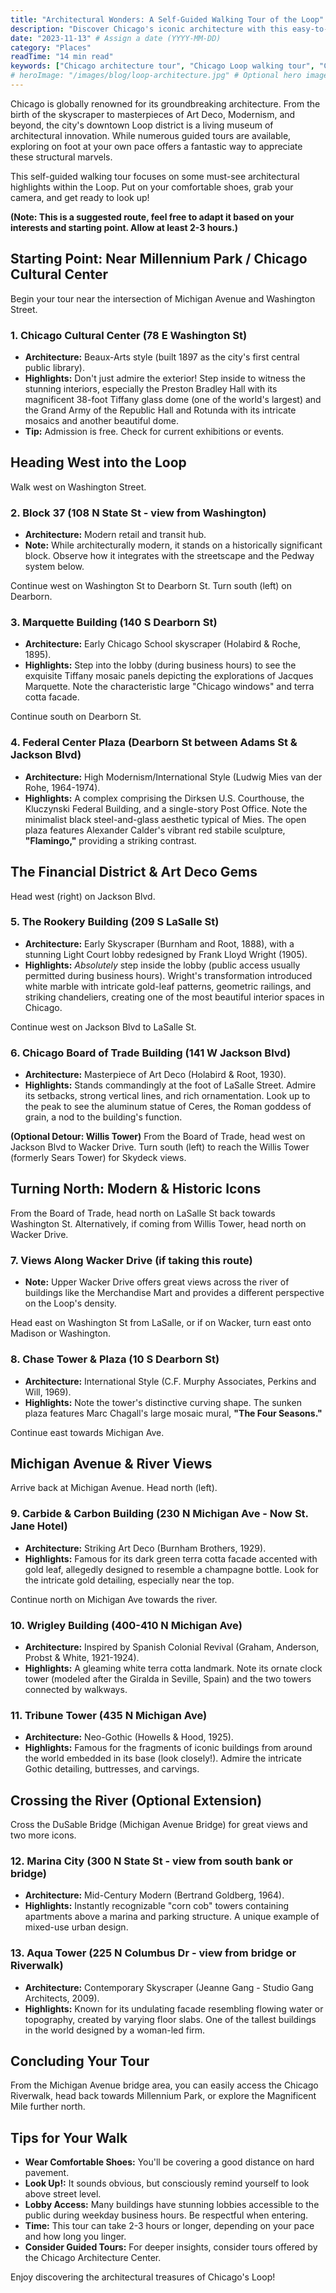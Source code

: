```yaml
---
title: "Architectural Wonders: A Self-Guided Walking Tour of the Loop"
description: "Discover Chicago's iconic architecture with this easy-to-follow walking tour of the Loop, highlighting key buildings and their history."
date: "2023-11-13" # Assign a date (YYYY-MM-DD)
category: "Places"
readTime: "14 min read"
keywords: ["Chicago architecture tour", "Chicago Loop walking tour", "Chicago architecture", "Loop Chicago buildings", "Chicago landmarks", "self-guided tour Chicago", "Willis Tower", "Art Deco Chicago"]
# heroImage: "/images/blog/loop-architecture.jpg" # Optional hero image
---
```


Chicago is globally renowned for its groundbreaking architecture. From the birth of the skyscraper to masterpieces of Art Deco, Modernism, and beyond, the city's downtown Loop district is a living museum of architectural innovation. While numerous guided tours are available, exploring on foot at your own pace offers a fantastic way to appreciate these structural marvels.

This self-guided walking tour focuses on some must-see architectural highlights within the Loop. Put on your comfortable shoes, grab your camera, and get ready to look up!

**(Note: This is a suggested route, feel free to adapt it based on your interests and starting point. Allow at least 2-3 hours.)**

## Starting Point: Near Millennium Park / Chicago Cultural Center

Begin your tour near the intersection of Michigan Avenue and Washington Street.

### 1. Chicago Cultural Center (78 E Washington St)

*   **Architecture:** Beaux-Arts style (built 1897 as the city's first central public library).
*   **Highlights:** Don't just admire the exterior! Step inside to witness the stunning interiors, especially the Preston Bradley Hall with its magnificent 38-foot Tiffany glass dome (one of the world's largest) and the Grand Army of the Republic Hall and Rotunda with its intricate mosaics and another beautiful dome.
*   **Tip:** Admission is free. Check for current exhibitions or events.

## Heading West into the Loop

Walk west on Washington Street.

### 2. Block 37 (108 N State St - view from Washington)

*   **Architecture:** Modern retail and transit hub.
*   **Note:** While architecturally modern, it stands on a historically significant block. Observe how it integrates with the streetscape and the Pedway system below.

Continue west on Washington St to Dearborn St. Turn south (left) on Dearborn.

### 3. Marquette Building (140 S Dearborn St)

*   **Architecture:** Early Chicago School skyscraper (Holabird & Roche, 1895).
*   **Highlights:** Step into the lobby (during business hours) to see the exquisite Tiffany mosaic panels depicting the explorations of Jacques Marquette. Note the characteristic large "Chicago windows" and terra cotta facade.

Continue south on Dearborn St.

### 4. Federal Center Plaza (Dearborn St between Adams St & Jackson Blvd)

*   **Architecture:** High Modernism/International Style (Ludwig Mies van der Rohe, 1964-1974).
*   **Highlights:** A complex comprising the Dirksen U.S. Courthouse, the Kluczynski Federal Building, and a single-story Post Office. Note the minimalist black steel-and-glass aesthetic typical of Mies. The open plaza features Alexander Calder's vibrant red stabile sculpture, **"Flamingo,"** providing a striking contrast.

## The Financial District & Art Deco Gems

Head west (right) on Jackson Blvd.

### 5. The Rookery Building (209 S LaSalle St)

*   **Architecture:** Early Skyscraper (Burnham and Root, 1888), with a stunning Light Court lobby redesigned by Frank Lloyd Wright (1905).
*   **Highlights:** *Absolutely* step inside the lobby (public access usually permitted during business hours). Wright's transformation introduced white marble with intricate gold-leaf patterns, geometric railings, and striking chandeliers, creating one of the most beautiful interior spaces in Chicago.

Continue west on Jackson Blvd to LaSalle St.

### 6. Chicago Board of Trade Building (141 W Jackson Blvd)

*   **Architecture:** Masterpiece of Art Deco (Holabird & Root, 1930).
*   **Highlights:** Stands commandingly at the foot of LaSalle Street. Admire its setbacks, strong vertical lines, and rich ornamentation. Look up to the peak to see the aluminum statue of Ceres, the Roman goddess of grain, a nod to the building's function.

**(Optional Detour: Willis Tower)** From the Board of Trade, head west on Jackson Blvd to Wacker Drive. Turn south (left) to reach the Willis Tower (formerly Sears Tower) for Skydeck views.

## Turning North: Modern & Historic Icons

From the Board of Trade, head north on LaSalle St back towards Washington St. Alternatively, if coming from Willis Tower, head north on Wacker Drive.

### 7. Views Along Wacker Drive (if taking this route)

*   **Note:** Upper Wacker Drive offers great views across the river of buildings like the Merchandise Mart and provides a different perspective on the Loop's density.

Head east on Washington St from LaSalle, or if on Wacker, turn east onto Madison or Washington.

### 8. Chase Tower & Plaza (10 S Dearborn St)

*   **Architecture:** International Style (C.F. Murphy Associates, Perkins and Will, 1969).
*   **Highlights:** Note the tower's distinctive curving shape. The sunken plaza features Marc Chagall's large mosaic mural, **"The Four Seasons."**

Continue east towards Michigan Ave.

## Michigan Avenue & River Views

Arrive back at Michigan Avenue. Head north (left).

### 9. Carbide & Carbon Building (230 N Michigan Ave - Now St. Jane Hotel)

*   **Architecture:** Striking Art Deco (Burnham Brothers, 1929).
*   **Highlights:** Famous for its dark green terra cotta facade accented with gold leaf, allegedly designed to resemble a champagne bottle. Look for the intricate gold detailing, especially near the top.

Continue north on Michigan Ave towards the river.

### 10. Wrigley Building (400-410 N Michigan Ave)

*   **Architecture:** Inspired by Spanish Colonial Revival (Graham, Anderson, Probst & White, 1921-1924).
*   **Highlights:** A gleaming white terra cotta landmark. Note its ornate clock tower (modeled after the Giralda in Seville, Spain) and the two towers connected by walkways.

### 11. Tribune Tower (435 N Michigan Ave)

*   **Architecture:** Neo-Gothic (Howells & Hood, 1925).
*   **Highlights:** Famous for the fragments of iconic buildings from around the world embedded in its base (look closely!). Admire the intricate Gothic detailing, buttresses, and carvings.

## Crossing the River (Optional Extension)

Cross the DuSable Bridge (Michigan Avenue Bridge) for great views and two more icons.

### 12. Marina City (300 N State St - view from south bank or bridge)

*   **Architecture:** Mid-Century Modern (Bertrand Goldberg, 1964).
*   **Highlights:** Instantly recognizable "corn cob" towers containing apartments above a marina and parking structure. A unique example of mixed-use urban design.

### 13. Aqua Tower (225 N Columbus Dr - view from bridge or Riverwalk)

*   **Architecture:** Contemporary Skyscraper (Jeanne Gang - Studio Gang Architects, 2009).
*   **Highlights:** Known for its undulating facade resembling flowing water or topography, created by varying floor slabs. One of the tallest buildings in the world designed by a woman-led firm.

## Concluding Your Tour

From the Michigan Avenue bridge area, you can easily access the Chicago Riverwalk, head back towards Millennium Park, or explore the Magnificent Mile further north.

## Tips for Your Walk

*   **Wear Comfortable Shoes:** You'll be covering a good distance on hard pavement.
*   **Look Up!:** It sounds obvious, but consciously remind yourself to look above street level.
*   **Lobby Access:** Many buildings have stunning lobbies accessible to the public during weekday business hours. Be respectful when entering.
*   **Time:** This tour can take 2-3 hours or longer, depending on your pace and how long you linger.
*   **Consider Guided Tours:** For deeper insights, consider tours offered by the Chicago Architecture Center.

Enjoy discovering the architectural treasures of Chicago's Loop! 